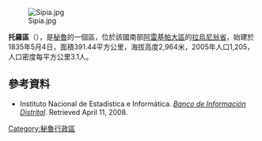 [[Image:Sipia.jpg|right]]

'''托羅區'''（{{lang-es|Distrito de Toro}}），是[[秘魯|秘魯]]的一個區，位於該國南部[[阿雷基帕大區|阿雷基帕大區]]的[[拉烏尼翁省_(秘魯)|拉烏尼翁省]]，始建於1835年5月4日，面積391.44平方公里，海拔高度2,964米，2005年人口1,205，人口密度每平方公里3.1人。

==參考資料==
*{{es icon}} Instituto Nacional de Estadística e Informática. ''[https://web.archive.org/web/20080423164200/http://desa.inei.gob.pe/mapas/bid/ Banco de Información Distrital]''. Retrieved April 11, 2008.

{{Peru-geo-stub}}
[[Category:秘魯行政區|Category:秘魯行政區]]